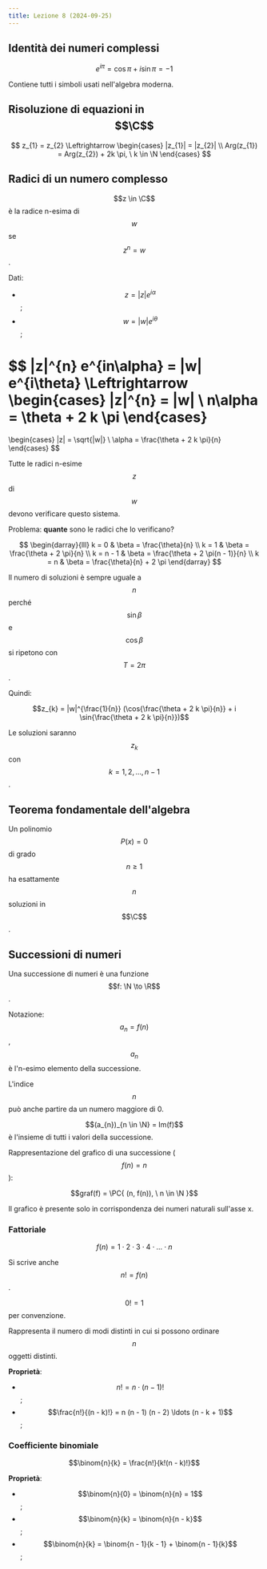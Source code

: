 ```yaml
---
title: Lezione 8 (2024-09-25)
---
```



## Identità dei numeri complessi

$$e^{i \pi} = \cos{\pi} + i \sin{\pi} = -1$$

Contiene tutti i simboli usati nell'algebra moderna.

## Risoluzione di equazioni in $$\C$$

$$
z_{1} = z_{2}
\Leftrightarrow
\begin{cases}
|z_{1}| = |z_{2}| \\
Arg(z_{1}) = Arg(z_{2}) + 2k \pi, \ k \in \N
\end{cases}
$$

## Radici di un numero complesso

$$z \in \C$$ è la radice n-esima di $$w$$ se $$z^{n} = w$$.

Dati:

- $$z = |z| e^{i \alpha}$$;
- $$w = |w| e^{i \theta}$$;

$$
|z|^{n} e^{in\alpha} = |w| e^{i\theta}
\Leftrightarrow
\begin{cases}
|z|^{n} = |w| \\
n\alpha = \theta + 2 k \pi
\end{cases}
=
\begin{cases}
|z| = \sqrt{|w|} \\
\alpha = \frac{\theta + 2 k \pi}{n}
\end{cases}
$$

Tutte le radici n-esime $$z$$ di $$w$$ devono verificare questo sistema.

Problema: **quante** sono le radici che lo verificano?

$$
\begin{darray}{lll}
k = 0     & \beta = \frac{\theta}{n}                \\
k = 1     & \beta = \frac{\theta + 2 \pi}{n}        \\
k = n - 1 & \beta = \frac{\theta + 2 \pi(n - 1)}{n} \\
k = n     & \beta = \frac{\theta}{n} + 2 \pi
\end{darray}
$$

Il numero di soluzioni è sempre uguale a $$n$$ perché $$\sin{\beta}$$ e
$$\cos{\beta}$$ si ripetono con $$T = 2 \pi$$.

Quindi:

$$z_{k} = |w|^{\frac{1}{n}} (\cos{\frac{\theta + 2 k \pi}{n}} + i \sin{\frac{\theta + 2 k \pi}{n}})$$

Le soluzioni saranno $$z_{k}$$ con $$k = 1, 2, \ldots, n - 1$$.

## Teorema fondamentale dell'algebra

Un polinomio $$P(x) = 0$$ di grado $$n \geq 1$$ ha esattamente $$n$$ soluzioni
in $$\C$$.

## Successioni di numeri

Una successione di numeri è una funzione $$f: \N \to \R$$.

Notazione: $$a_{n} = f(n)$$, $$a_{n}$$ è l'n-esimo elemento della successione.

L'indice $$n$$ può anche partire da un numero maggiore di 0.

$$(a_{n})_{n \in \N} = Im(f)$$ è l'insieme di tutti i valori della successione.

Rappresentazione del grafico di una successione ($$f(n) = n$$):

<Desmos graph="3q85sbk8ek" />

$$graf(f) = \PC{ (n, f(n)), \ n \in \N }$$

Il grafico è presente solo in corrispondenza dei numeri naturali sull'asse x.

### Fattoriale

$$f(n) = 1 \cdot 2 \cdot 3 \cdot 4 \cdot \ldots \cdot n$$

Si scrive anche $$n! = f(n)$$.

$$0! = 1$$ per convenzione.

Rappresenta il numero di modi distinti in cui si possono ordinare $$n$$ oggetti
distinti.

**Proprietà**:

- $$n! = n \cdot (n - 1)!$$;
- $$\frac{n!}{(n - k)!} = n (n - 1) (n - 2) \ldots (n - k + 1)$$;

### Coefficiente binomiale

$$\binom{n}{k} = \frac{n!}{k!(n - k)!}$$

**Proprietà**:

- $$\binom{n}{0} = \binom{n}{n} = 1$$;
- $$\binom{n}{k} = \binom{n}{n - k}$$;
- $$\binom{n}{k} = \binom{n - 1}{k - 1} + \binom{n - 1}{k}$$;
